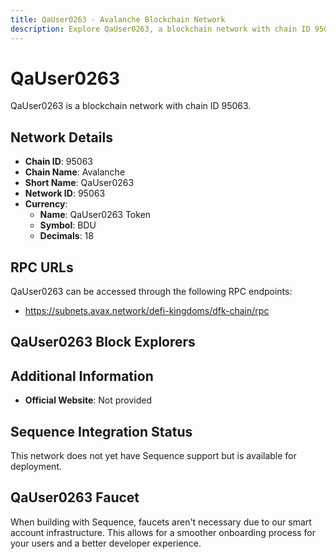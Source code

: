 ```yaml
--- 
title: QaUser0263 - Avalanche Blockchain Network
description: Explore QaUser0263, a blockchain network with chain ID 95063. Learn about its native currency, QaUser0263 Token, and how to interact with the network.
---
```


# QaUser0263

QaUser0263 is a blockchain network with chain ID 95063.

## Network Details

- **Chain ID**: 95063
- **Chain Name**: Avalanche
- **Short Name**: QaUser0263
- **Network ID**: 95063
- **Currency**: 
  - **Name**: QaUser0263 Token
  - **Symbol**: BDU
  - **Decimals**: 18

## RPC URLs

QaUser0263 can be accessed through the following RPC endpoints:

- https://subnets.avax.network/defi-kingdoms/dfk-chain/rpc

## QaUser0263 Block Explorers



## Additional Information

- **Official Website**: Not provided

## Sequence Integration Status

This network does not yet have Sequence support but is available for deployment.

## QaUser0263 Faucet

When building with Sequence, faucets aren't necessary due to our smart account infrastructure. This allows for a smoother onboarding process for your users and a better developer experience.
